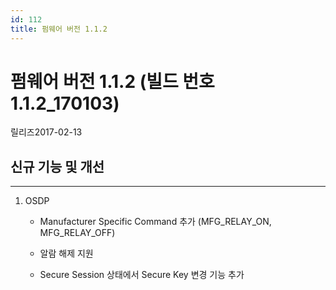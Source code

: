 ```yaml
---
id: 112
title: 펌웨어 버전 1.1.2
---
```


# 펌웨어 버전 1.1.2 (빌드 번호 1.1.2_170103)

릴리즈<Separator/>2017-02-13


## 신규 기능 및 개선

---

1. OSDP

    - Manufacturer Specific Command 추가 (MFG_RELAY_ON, MFG_RELAY_OFF)

    - 알람 해제 지원

    - Secure Session 상태에서 Secure Key 변경 기능 추가